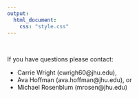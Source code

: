 ```yaml
---
output:
  html_document:
    css: "style.css"
---
```


&nbsp;
&nbsp;
&nbsp;
&nbsp;
&nbsp;

If you have questions please contact:

* Carrie Wright (cwrigh60@jhu.edu),
* Ava Hoffman (ava.hoffman@jhu.edu), or
* Michael Rosenblum (mrosen@jhu.edu)
